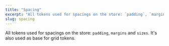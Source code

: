 ```yaml
---
title: "Spacing"
excerpt: "All tokens used for spacings on the store: `padding`, `margins` and `sizes`. It's also used as base for grid tokens."
slug: spacing
---
```


All tokens used for spacings on the store: `padding`, `margins` and `sizes`. It's also used as base for grid tokens.

<TokenTable title="Global Token" description="Value">
  <TokenRow token="--fs-spacing-0" value=".25rem" />
  <TokenRow token="--fs-spacing-1" value=".5rem" />
  <TokenRow token="--fs-spacing-2" value=".75rem" />
  <TokenRow token="--fs-spacing-3" value="1rem" />
  <TokenRow token="--fs-spacing-4" value="1.5rem" />
  <TokenRow token="--fs-spacing-5" value="2rem" />
  <TokenRow token="--fs-spacing-6" value="2.5rem" />
  <TokenRow token="--fs-spacing-7" value="3rem" />
  <TokenRow token="--fs-spacing-8" value="3.5rem" />
  <TokenRow token="--fs-spacing-9" value="4rem" />
  <TokenRow token="--fs-spacing-10" value="4.5rem" />
  <TokenRow token="--fs-spacing-11" value="5rem" />
  <TokenRow token="--fs-spacing-12" value="5.5rem" />
  <TokenRow token="--fs-spacing-13" value="6rem" />
</TokenTable>
